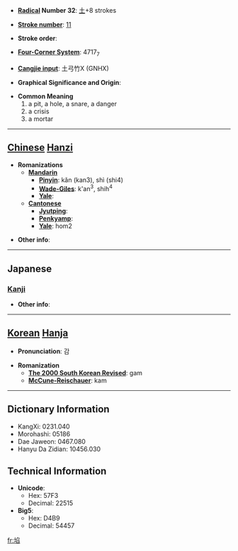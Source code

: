 * '''[[Wiktionary:Chinese radical index| Radical]] Number 32''': [[Wiktionary:Chinese radical index 土|土]]+8 strokes

* '''[[Wiktionary:Chinese total strokes index|Stroke number]]''': [[Wiktionary:Chinese total strokes index 11|11]]

* '''Stroke order''': 

* '''[[Wiktionary:Chinese four corner index|Four-Corner System]]''': 4717<sub>7</sub>

* '''[[Wiktionary:Chinese Cangjie index|Cangjie input]]''': 土弓竹X (GNHX)

* '''Graphical Significance and Origin''': 

* '''Common Meaning'''
*#a pit, a hole, a snare, a danger
*# a crisis
*# a mortar


----

== [[Chinese]] [[Hanzi]] ==

* '''Romanizations'''
** '''[[Mandarin]]'''
*** '''[[Pinyin]]''': kǎn (kan3), shì (shi4)
*** '''[[Wade-Giles]]''': k'an<sup>3</sup>, shih<sup>4</sup>
*** '''[[Yale]]''': 
** '''[[Cantonese]]'''
*** '''[[Jyutping]]''':
*** '''[[Penkyamp]]''': 
*** '''[[Yale]]''': hom2

* '''Other info''': 

----

==Japanese==
===[[Kanji]]===
{{kanji|on readings=[[かん]] (kan)
|kun readings=
}}

* '''Other info''':  

----

== [[Korean]] [[Hanja]] ==

* '''Pronunciation''': 감

* '''Romanization'''
** '''[[The 2000 South Korean Revised Romanization|The 2000 South Korean Revised]]''': gam
** '''[[McCune-Reischauer]]''': kam

----

== Dictionary Information ==

* KangXi: 0231.040
* Morohashi: 05186
* Dae Jaweon: 0467.080
* Hanyu Da Zidian: 10456.030

== Technical Information ==

* '''Unicode''':
** Hex: 57F3
** Decimal: 22515
* '''Big5''':
** Hex: D4B9
** Decimal: 54457

[[fr:埳]]